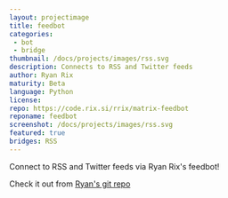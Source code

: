 ```yaml
---
layout: projectimage
title: feedbot
categories: 
 - bot
 - bridge
thumbnail: /docs/projects/images/rss.svg
description: Connects to RSS and Twitter feeds
author: Ryan Rix
maturity: Beta
language: Python
license: 
repo: https://code.rix.si/rrix/matrix-feedbot
reponame: feedbot
screenshot: /docs/projects/images/rss.svg
featured: true
bridges: RSS
---
```


Connect to RSS and Twitter feeds via Ryan Rix's feedbot!

Check it out from [Ryan's git repo](https://code.rix.si/rrix/matrix-feedbot)
